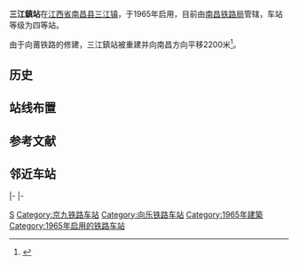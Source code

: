 {{Infobox China railway station
|车站名称= 三江鎮站
|图片= Sanjiangzhen Railway Station 2016-01-13 120713.jpg
|图片介绍= 因向莆铁路而建设的新三江镇站房
|其他名称= 
|车站拼音= SanJiangZhen
|英文名称= Sanjiangzhen Railway Station
|车站代码= 25487<ref>{{cite book |title=中华人民共和国铁路车站代码(GB/T 10302-2010)  |author= |publisher=中国标准出版社 |year=2010年11月1日 |isbn=155066140495 |ignore-isbn-error=true |pages=30 }}</ref>
|电报码= SJG<ref>{{Cite web |url=http://yupiao.info/station/%E4%B8%89%E6%B1%9F%E9%95%87/ |title=三江镇站 车站资料 |accessdate=2015-03-01 |archive-date=2015-04-02 |archive-url=https://web.archive.org/web/20150402114838/http://yupiao.info/station/%E4%B8%89%E6%B1%9F%E9%95%87/ |dead-url=no }}</ref>
|拼音码= SJZ
|车站类型= 
|技术性质= 
|业务性质= 
|始建时间= 
|开通运营= 1965年
|车站地址= [[江西省|江西省]][[南昌市|南昌市]][[南昌县|南昌县]][[三江镇|三江镇]]
|坐标= {{coord|28|17|46|N|115|59|56|E|format=dms|display=inline,title|region:CN_type:railwaystation}}
|归属= [[南昌铁路局|南昌铁路局]][[南昌车务段|南昌车务段]]<ref>{{Cite web |url=http://www.chnrailway.com/news/20130205/0205435072.html |title=南昌车务段“两节”送温暖 慰问显真情 |accessdate=2015-10-09 |archive-date=2016-10-01 |archive-url=https://web.archive.org/web/20161001205302/http://www.chnrailway.com/news/20130205/0205435072.html |dead-url=yes }}</ref>
|使用状态= 使用中
|线路= [[京九铁路|京九铁路]]、[[向乐铁路|向乐铁路]]、[[昌福铁路|昌福铁路]]
|车站等级= [[四等站_(中鐵)|四等站]]<ref>{{Cite web |url=http://www.jx.chinanews.com/2014/0826/1532347.html |title=誓言在岗位践行—记三江镇车站值班员赵兵 |accessdate=2015-10-09 |archive-date=2016-03-05 |archive-url=https://web.archive.org/web/20160305021452/http://www.jx.chinanews.com/2014/0826/1532347.html |dead-url=no }}</ref>
|月台数目= 1
|侧式站台= 1
|岛式站台=
|站台面= 1
|股道数目 = 6
|正线= 4
|到发线= 
|其它线= 2
|网站=
|route_map={{南昌市铁路车站RDT/三江镇站}}
 }}
'''三江鎮站'''在[[江西省|江西省]][[南昌县|南昌县]][[三江镇_(南昌县)|三江镇]]，于1965年启用，目前由[[南昌铁路局|南昌铁路局]]管辖，车站等级为四等站。

由于向莆铁路的修建，三江鎮站被重建并向南昌方向平移2200米<ref>{{Cite web |url=http://www.docin.com/p-63185289.html |title=向莆铁路三江镇站改施工方案评审汇报材料PPT |accessdate=2013-10-28 |archive-date=2013-10-29 |archive-url=https://web.archive.org/web/20131029204554/http://www.docin.com/p-63185289.html |dead-url=no }}</ref>。

== 历史 ==

== 站线布置 ==

== 参考文献 ==
{{Reflist|colwidth=30em}}

== 邻近车站 ==
{{Start rail box|[[中国铁路|中国铁路]]}} 
{{s-inop|[[江家站|向西Ⅶ场]]|京九线{{站|北京西}}方向<br />向乐线{{站|向塘西}}方向|rows=2}}
{{s-line|[[京九铁路|京九铁路]]<br />← {{0}}9km 三江鎮站 20km →}}
{{s-inop|[[张巷站|张巷站]]|{{站|常平}}方向}}
|-
{{s-line|[[向乐铁路|向乐铁路]]}}
{{s-abandoned|[[王家洲站|王家洲站]]|{{站|江边村}}方向}}
|-
{{s-inop|[[南昌西站|南昌西站]]|本线起点}}
{{s-line|[[昌福铁路|昌福铁路]]<br />← 46km 三江镇站 17km →}}
{{s-inop|[[大岗站|大岗站]]|{{站|福州}}方向}}
{{end box}}

{{Commonscat|Sanjiangzhen Railway Station}}
{{京九铁路}}
{{昌福铁路}}
{{向乐铁路}}
{{南昌车务段}}
{{China-rail-stub}}

[[Category:南昌市铁路车站|S]]
[[Category:京九铁路车站|Category:京九铁路车站]]
[[Category:向乐铁路车站|Category:向乐铁路车站]]
[[Category:1965年建築|Category:1965年建築]]
[[Category:1965年启用的铁路车站|Category:1965年启用的铁路车站]]